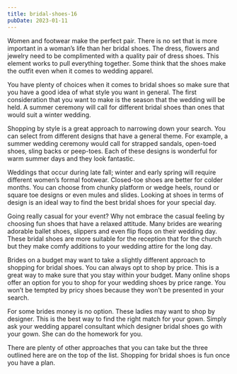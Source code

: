 ```yaml
---
title: bridal-shoes-16
pubDate: 2023-01-11
---
```


Women and footwear make the perfect pair. There is no set that is more important in a woman’s life than her bridal shoes. The dress, flowers and jewelry need to be complimented with a quality pair of dress shoes. This element works to pull everything together. Some think that the shoes make the outfit even when it comes to wedding apparel.

You have plenty of choices when it comes to bridal shoes so make sure that you have a good idea of what style you want in general. The first consideration that you want to make is the season that the wedding will be held. A summer ceremony will call for different bridal shoes than ones that would suit a winter wedding.

Shopping by style is a great approach to narrowing down your search. You can select from different designs that have a general theme. For example, a summer wedding ceremony would call for strapped sandals, open-toed shoes, sling backs or peep-toes. Each of these designs is wonderful for warm summer days and they look fantastic.

Weddings that occur during late fall; winter and early spring will require different women’s formal footwear. Closed-toe shoes are better for colder months. You can choose from chunky platform or wedge heels, round or square toe designs or even mules and slides. Looking at shoes in terms of design is an ideal way to find the best bridal shoes for your special day. 

Going really casual for your event? Why not embrace the casual feeling by choosing fun shoes that have a relaxed attitude. Many brides are wearing adorable ballet shoes, slippers and even flip flops on their wedding day. These bridal shoes are more suitable for the reception that for the church but they make comfy additions to your wedding attire for the long day.

Brides on a budget may want to take a slightly different approach to shopping for bridal shoes. You can always opt to shop by price. This is a great way to make sure that you stay within your budget. Many online shops offer an option for you to shop for your wedding shoes by price range. You won’t be tempted by pricy shoes because they won’t be presented in your search. 

For some brides money is no option. These ladies may want to shop by designer. This is the best way to find the right match for your gown. Simply ask your wedding apparel consultant which designer bridal shoes go with your gown. She can do the homework for you. 

There are plenty of other approaches that you can take but the three outlined here are on the top of the list. Shopping for bridal shoes is fun once you have a plan.